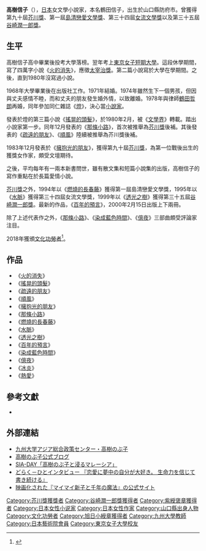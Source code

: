 {{Infobox writer
| name          = 髙樹 信子（本名：鶴田信子）<br />（たかぎ のぶこ）
| image         = 
| image_size    = 
| caption       = 
| pseudonym     = 
| birth_date    = {{birth date and age|1948|4|9}}
| birth_place   = {{JPN}}[[山口县|山口县]][[防府市|防府市]]
| death_date    = 
| death_place   = 
| occupation    = [[小説家|小説家]]
| language      = [[日本語|日本語]]
| nationality   = {{JPN}}
| education     = [[準学士|準学士]]（[[教養|教養]]）
| alma_mater    = [[東京女子大学短期大学部|東京女子大学短期大学部]]教養科
| period        = 1980年 -
| genre         = [[小説|小説]]
| subject       = 
| movement      = 
| notable_works = 『その細き道』（1980年）<br />『環抱光的朋友』（1984年）<br />『水脈』（1995年）<br />『透光之樹』（1999年）<br />『HOKKAI』（2005年）
| awards        = [[芥川龍之介賞|芥川龍之介賞]]（1984年）<br />[[島清恋愛文学賞|島清恋愛文学賞]]（1994年）<br />[[女流文学賞|女流文学賞]]（1995年）<br />[[谷崎潤一郎賞|谷崎潤一郎賞]]（1999年）<br />[[芸術選奨|芸術選奨]]（2006年）<br />[[紫綬褒章|紫綬褒章]]（2009年）<br />[[川端康成文学賞|川端康成文学賞]]（2010年）
| website       = 
| misc          = 
}}
{{Japanese|japanese=高樹 のぶ子|kana=たかぎ のぶこ|romaji=Takagi Nobuko}}
{{Japanese|japanese=鶴田 信子|kana=つるた のぶこ|romaji=Tsuruta Nobuko}}
'''高樹信子'''（{{bd|1948年|4月9日|catIdx=Takagi}}），[[日本|日本]]女文學小說家，本名鶴田信子，出生於山口縣防府市。曾獲得第九十屆[[芥川獎|芥川獎]]、第一屆[[島清戀愛文學獎|島清戀愛文學獎]]、第三十四屆[[女流文學獎|女流文學獎]]以及第三十五屆[[谷崎潤一郎獎|谷崎潤一郎獎]]。

==生平==
高樹信子高中畢業後投考大學落榜。翌年考上[[東京女子短期大學|東京女子短期大學]]。這段休學期間，寫了四萬字小說《[[火的消失|火的消失]]》，應徵[[太宰治獎|太宰治獎]]。第二篇小說寫於大學在學期間。之後，直到1980年沒寫過小說。

1968年大學畢業後在出版社工作。1971年結婚。1974年雖然生下一個男孩，但因與丈夫感情不睦，而和丈夫的朋友發生婚外情，以致離婚。1978年與律師[[鶴田哲朗|鶴田哲朗]]再婚，同年參加同仁雜誌《[[燈|燈]]》，決心當[[小說家|小說家]]。

發表於燈的第三篇小說《[[搖晃的頭髮|搖晃的頭髮]]》，於1980年2月，被《[[文學界|文學界]]》轉載。踏出小說家第一步。同年12月發表的《[[那條小路|那條小路]]》，首次被推舉為[[芥川獎|芥川獎]]後補。其後發表的《[[疏遠的朋友|疏遠的朋友]]》、《[[順風|順風]]》陸續被推舉為芥川獎後補。

1983年12月發表於《[[擁抱光的朋友|擁抱光的朋友]]》，獲得第九十屆[[芥川獎|芥川獎]]，為第一位戰後出生的獲獎女作家，頗受文壇期待。

之後，平均每年有一兩本新書問世，雖有散文集和短篇小說集的出版，高樹信子的寫作重點在於長篇愛情小說。

[[芥川獎|芥川獎]]之外，1994年以《[[燃燒的長春藤|燃燒的長春藤]]》獲得第一屆島清戀愛文學獎，1995年以《[[水脈|水脈]]》獲得第三十四屆女流文學獎，1999年以《[[透光之樹|透光之樹]]》獲得第三十五屆[[谷崎潤一郎獎|谷崎潤一郎獎]]。最新的作品，《[[百年的預言|百年的預言]]》，2000年2月15日出版上下兩冊。

除了上述代表作之外，《[[那條小路|那條小路]]》、《[[染成藍色時間|染成藍色時間]]》、《[[億夜|億夜]]》三部曲頗受評論家注目。

2018年獲頒[[文化功勞者|文化功勞者]]<ref>{{cite news|url=https://www3.nhk.or.jp/news/html/20181026/k10011686641000.html|title=文化勲章に作曲家の一柳慧さんなど５人 文化功労者に20人|publisher=NHK|date=2018-10-26|language=ja|access-date=2018-10-26|archive-url=https://web.archive.org/web/20181026094705/https://www3.nhk.or.jp/news/html/20181026/k10011686641000.html|archive-date=2018-10-26|dead-url=yes}}</ref>。

== 作品 ==
* 《[[火的消失|火的消失]]》
* 《[[搖晃的頭髮|搖晃的頭髮]]》
* 《[[疏遠的朋友|疏遠的朋友]]》
* 《[[順風|順風]]》
* 《[[擁抱光的朋友|擁抱光的朋友]]》
* 《[[那條小路|那條小路]]》
* 《[[燃燒的長春藤|燃燒的長春藤]]》
* 《[[水脈|水脈]]》
* 《[[透光之樹|透光之樹]]》
* 《[[百年的預言|百年的預言]]》
* 《[[染成藍色時間|染成藍色時間]]》
* 《[[億夜|億夜]]》
* 《[[冰炎|冰炎]]》
* 《[[熱愛|熱愛]]》

== 參考文獻 ==
{{reflist}}
* {{Cite book | author = 蔡澤蘋 | title = 歸零的戀曲 | location = 台北市八德路3段12巷57弄40號 | publisher = 健行文化出版事業有限公司 | date = 2002-11-10 | pages = 273-274 |ISBN =957-560-991-3| language= zh-hant }}

== 外部連結 ==
*[http://asia.kyushu-u.ac.jp/home/staff/takagi.html 九州大学アジア総合政策センター・高樹のぶ子] {{Wayback|url=http://asia.kyushu-u.ac.jp/home/staff/takagi.html |date=20060616152332 }}
*[http://blog.goo.ne.jp/websia/ 高樹のぶ子公式ブログ] {{Wayback|url=http://blog.goo.ne.jp/websia/ |date=20111212164246 }}
*[http://www.kyushu-u.ac.jp/topics/index_read.php?kind=&S_Category=T&S_Page=Main&S_View=&word=&page=&B_Code=818 SIA-DAY「高樹のぶ子と浸るマレーシア」] {{Wayback|url=http://www.kyushu-u.ac.jp/topics/index_read.php?kind=&S_Category=T&S_Page=Main&S_View=&word=&page=&B_Code=818 |date=20130703000535 }}
*[https://web.archive.org/web/20120717071347/http://doraku.asahi.com/hito/interview/html/081225.html どらく－ひとインタビュー 『恋愛に夢中の自分が大好き。 生命力を信じて書き続ける』]
*[http://www.mai-mai.jp/index.html 映画化された『マイマイ新子と千年の魔法』の公式サイト] {{Wayback|url=http://www.mai-mai.jp/index.html |date=20100825043543 }}

{{每日艺术奖}}
{{Authority control}}
{{DEFAULTSORT:Takagi高樹}}
[[Category:芥川獎獲獎者|Category:芥川獎獲獎者]]
[[Category:谷崎潤一郎獎獲得者|Category:谷崎潤一郎獎獲得者]]
[[Category:紫綬褒章獲得者|Category:紫綬褒章獲得者]]
[[Category:日本女性小说家|Category:日本女性小说家]]
[[Category:日本女性作家|Category:日本女性作家]]
[[Category:山口縣出身人物|Category:山口縣出身人物]]
[[Category:文化功勞者|Category:文化功勞者]]
[[Category:旭日小綬章獲得者|Category:旭日小綬章獲得者]]
[[Category:九州大學教師|Category:九州大學教師]]
[[Category:日本藝術院會員|Category:日本藝術院會員]]
[[Category:東京女子大學校友|Category:東京女子大學校友]]